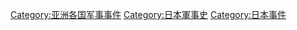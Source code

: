 [[Category:亚洲各国军事事件‎|Category:亚洲各国军事事件‎]]
[[Category:日本軍事史|Category:日本軍事史]]
[[Category:日本事件|Category:日本事件]]